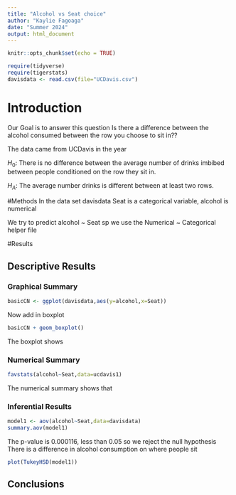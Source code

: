 ```yaml
---
title: "Alcohol vs Seat choice"
author: "Kaylie Fagoaga"
date: "Summer 2024"
output: html_document
---
```


```r
knitr::opts_chunk$set(echo = TRUE)
```

```r
require(tidyverse)
require(tigerstats)
davisdata <- read.csv(file="UCDavis.csv")
```

# Introduction
 Our Goal is to answer this question Is there a difference between the alcohol consumed between the row you choose to sit in??
 
 The data came from UCDavis in the year 
 
 $H_0$: There is no difference between the average number of drinks imbibed between people conditioned on the row they sit in.

$H_A$: The average number drinks is different between at least two rows.

#Methods
In the data set davisdata Seat is a categorical variable, alcohol is numerical

We try to predict alcohol ~ Seat sp we use the Numerical ~ Categorical helper file

#Results

## Descriptive Results 

### Graphical Summary 

```r
basicCN <- ggplot(davisdata,aes(y=alcohol,x=Seat))
```
Now add in boxplot

```r
basicCN + geom_boxplot()
```

The boxplot shows 


### Numerical Summary 

```r
favstats(alcohol~Seat,data=ucdavis1)
```

The numerical summary shows that 


### Inferential Results 

```r
model1 <- aov(alcohol~Seat,data=davisdata)
summary.aov(model1)
```

The p-value is 0.000116, less than 0.05 so we reject the null hypothesis 
There is a difference in alcohol consumption on where people sit

```r
plot(TukeyHSD(model1))
```


## Conclusions



